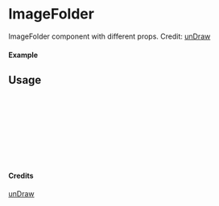 
<Meta of={ImageFolder} title="unDraw/ImageFolder" />

# ImageFolder

ImageFolder component with different props.
Credit: [unDraw](https://undraw.co/illustrations)

#### Example

<Canvas of={ImageFolder.Primary} />

## Usage

```ts
import { ImageFolder } from "yadl-ui";

const Example = () => {
  return (
      <ImageFolder />
  );
};

export default Example;
```

#### Credits
[unDraw](https://undraw.co/illustrations)
